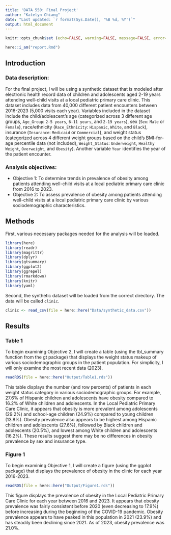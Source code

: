 ```yaml
---
title: 'DATA 550: Final Project'
author: "Katelyn Chiang"
date: "Last updated: `r format(Sys.Date(), '%B %d, %Y')`"
output: html_document
---
```


```r
knitr::opts_chunk$set (echo=FALSE, warning=FALSE, message=FALSE, error=FALSE)
```

```r
here::i_am("report.Rmd")
```

## Introduction 

### Data description:

For the final project, I will be using a synthetic dataset that is modeled after electronic health record data of children and adolescents aged 2-19 years attending well-child visits at a local pediatric primary care clinic. This dataset includes data from 40,000 different patient encounters between 2016-2023 (5,000 visits each year). Variables included in the dataset include the child/adolescent's age (categorized across 3 different age groups, `Age_Group`: `2-5 years`, `6-11 years`, and `2-19 years`), sex (`Sex`: `Male` or `Female`), race/ethnicity (`Race_Ethnicity`: `Hispanic`,  `White`, and `Black`), insurance (`Insurance`: `Medicaid` or `Commercial`), and weight status (categorized across 4 different weight groups based on the child's BMI-for-age percentile data (not included), `Weight_Status`: `Underweight`, `Healthy Weight`, `Overweight`, and `Obesity`). Another variable `Year` identifies the year of the patient encounter. 

### Analysis objectives:

* Objective 1: To determine trends in prevalence of obesity among patients attending well-child visits at a local pediatric primary care clinic from 2016 to 2023. 
* Objective 2: To assess prevalence of obesity among patients attending well-child visits at a local pediatric primary care clinic by various sociodemographic characteristics. 

## Methods

First, various necessary packages needed for the analysis will be loaded. 

```r
library(here)
library(readr)
library(magrittr)
library(dplyr)
library(gtsummary)
library(ggplot2)
library(ggrepel)
library(rmarkdown)
library(knitr)
library(yaml)
```

Second, the synthetic dataset will be loaded from the correct directory. The data will be called `clinic`. 
```r
clinic <- read_csv(file = here::here("Data/synthetic_data.csv"))
```

## Results

### Table 1

To begin examining Objective 2, I will create a table (using the tbl_summary function from the gt package) that displays the weight status makeup of various sociodemographic groups in the patient population. For simplicity, I will only examine the most recent data (2023). 

```r
readRDS(file = here::here("Output/Table1.rds"))
```


This table displays the number (and row percents) of patients in each weight status category in various sociodemographic groups. For example, 27.6% of Hispanic children and adolescents have obesity compared to 16.2% of White children and adolescents. In the Local Pediatric Primary Care Clinic, it appears that obesity is more prevalent among adolescents (29.2%) and school-age children (24.9%) compared to young children (13.8%). Obesity prevalence also appears to be highest among Hispanic children and adolescents (27.6%), followed by Black children and adolescents (20.5%), and lowest among White children and adolescents (16.2%). These results suggest there may be no differences in obesity prevalence by sex and insurance type. 

### Figure 1 

To begin examining Objective 1, I will create a figure (using the ggplot package) that displays the prevalence of obesity in the clinic for each year 2016-2023.

```r
readRDS(file = here::here("Output/Figure1.rds"))
```


This figure displays the prevalence of obesity in the Local Pediatric Primary Care Clinic for each year between 2016 and 2023. It appears that obesity prevalence was fairly consistent before 2020 (even decreasing to 17.9%) before increasing during the beginning of the COVID-19 pandemic. Obesity prevalence appears to have peaked in this population in 2021 (23.9%) and has steadily been declining since 2021. As of 2023, obesity prevalence was 21.0%. 